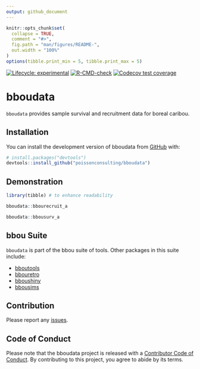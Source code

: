 ```yaml
---
output: github_document
---
```


```r
knitr::opts_chunk$set(
  collapse = TRUE,
  comment = "#>",
  fig.path = "man/figures/README-",
  out.width = "100%"
)
options(tibble.print_min = 5, tibble.print_max = 5)
```

<!-- badges: start -->
[![Lifecycle: experimental](https://img.shields.io/badge/lifecycle-experimental-orange.svg)](https://lifecycle.r-lib.org/articles/stages.html#experimental)
[![R-CMD-check](https://github.com/poissonconsulting/bboudata/actions/workflows/R-CMD-check.yaml/badge.svg)](https://github.com/poissonconsulting/bboudata/actions/workflows/R-CMD-check.yaml)
[![Codecov test coverage](https://codecov.io/gh/poissonconsulting/bboudata/branch/main/graph/badge.svg)](https://app.codecov.io/gh/poissonconsulting/bboudata?branch=main)
<!-- badges: end -->

# bboudata

`bboudata` provides sample survival and recruitment data for boreal caribou.

## Installation

You can install the development version of bboudata from [GitHub](https://github.com/poissonconsulting/bboudata) with:

``` r
# install.packages("devtools")
devtools::install_github("poissonconsulting/bboudata")
```

## Demonstration

``` r
library(tibble) # to enhance readability

bboudata::bbourecruit_a

bboudata::bbousurv_a
```

## bbou Suite

`bboudata` is part of the bbou suite of tools. 
Other packages in this suite include:

- [bboutools](https://github.com/poissonconsulting/bboutools)
- [bbouretro](https://github.com/poissonconsulting/bbouretro)
- [bboushiny](https://github.com/poissonconsulting/bboushiny)
- [bbousims](https://github.com/poissonconsulting/bbousims)

## Contribution

Please report any [issues](https://github.com/poissonconsulting/bboudata/issues).

## Code of Conduct

Please note that the bboudata project is released with a [Contributor Code of Conduct](https://contributor-covenant.org/version/2/1/CODE_OF_CONDUCT.html). 
By contributing to this project, you agree to abide by its terms.
